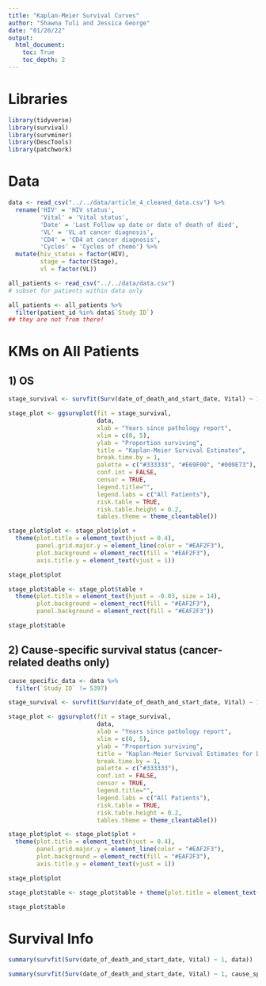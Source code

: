 ```yaml
---
title: "Kaplan-Meier Survival Curves"
author: "Shawna Tuli and Jessica George"
date: "01/20/22"
output:
  html_document:
    toc: True
    toc_depth: 2
---
```


# Libraries
```r
library(tidyverse)
library(survival)
library(survminer)
library(DescTools)
library(patchwork)
```


# Data
```r
data <- read_csv("../../data/article_4_cleaned_data.csv") %>% 
  rename('HIV' = 'HIV status', 
         'Vital' = 'Vital status', 
         'Date' = 'Last Follow up date or date of death of died', 
         'VL' = 'VL at cancer diagnosis', 
         'CD4' = 'CD4 at cancer diagnosis', 
         'Cycles' = 'Cycles of chemo') %>% 
  mutate(hiv_status = factor(HIV), 
         stage = factor(Stage), 
         vl = factor(VL))

all_patients <- read_csv("../../data/data.csv")
# subset for patients within data only

all_patients <- all_patients %>% 
  filter(patient_id %in% data$`Study ID`)
## they are not from there!
```


# KMs on All Patients
## 1) OS
```r
stage_survival <- survfit(Surv(date_of_death_and_start_date, Vital) ~ 1, data)

stage_plot <- ggsurvplot(fit = stage_survival,
                         data,
                         xlab = "Years since pathology report",
                         xlim = c(0, 5),
                         ylab = "Proportion surviving",
                         title = "Kaplan-Meier Survival Estimates",
                         break.time.by = 1,
                         palette = c("#333333", "#E69F00", "#009E73"),
                         conf.int = FALSE,
                         censor = TRUE,
                         legend.title="",
                         legend.labs = c("All Patients"),
                         risk.table = TRUE,
                         risk.table.height = 0.2,
                         tables.theme = theme_cleantable())

stage_plot$plot <- stage_plot$plot +
  theme(plot.title = element_text(hjust = 0.4), 
        panel.grid.major.y = element_line(color = "#EAF2F3"), 
        plot.background = element_rect(fill = "#EAF2F3"), 
        axis.title.y = element_text(vjust = 1))

stage_plot$plot
```
```r
stage_plot$table <- stage_plot$table + 
  theme(plot.title = element_text(hjust = -0.03, size = 14),
        plot.background = element_rect(fill = "#EAF2F3"), 
        panel.background = element_rect(fill = "#EAF2F3"))

stage_plot$table
```

## 2) Cause-specific survival status (cancer-related deaths only)
```r
cause_specific_data <- data %>% 
  filter(`Study ID` != 5397)

stage_survival <- survfit(Surv(date_of_death_and_start_date, Vital) ~ 1, cause_specific_data)

stage_plot <- ggsurvplot(fit = stage_survival,
                         data,
                         xlab = "Years since pathology report",
                         xlim = c(0, 5),
                         ylab = "Proportion surviving",
                         title = "Kaplan-Meier Survival Estimates for Death by Cancer ",
                         break.time.by = 1,
                         palette = c("#333333"),
                         conf.int = FALSE,
                         censor = TRUE,
                         legend.title="",
                         legend.labs = c("All Patients"),
                         risk.table = TRUE,
                         risk.table.height = 0.2,
                         tables.theme = theme_cleantable())

stage_plot$plot <- stage_plot$plot +
  theme(plot.title = element_text(hjust = 0.4), 
        panel.grid.major.y = element_line(color = "#EAF2F3"), 
        plot.background = element_rect(fill = "#EAF2F3"), 
        axis.title.y = element_text(vjust = 1))

stage_plot$plot
```
```r
stage_plot$table <- stage_plot$table + theme(plot.title = element_text(hjust = -0.03, size = 14), plot.background = element_rect(fill = "#EAF2F3"), panel.background = element_rect(fill = "#EAF2F3"))

stage_plot$table
```

# Survival Info
```r
summary(survfit(Surv(date_of_death_and_start_date, Vital) ~ 1, data))

summary(survfit(Surv(date_of_death_and_start_date, Vital) ~ 1, cause_specific_data))
```


